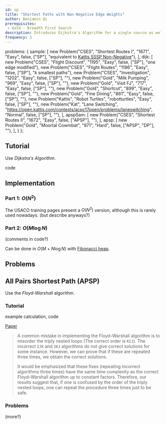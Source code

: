 ```yaml
---
id: sp
title: "Shortest Paths with Non-Negative Edge Weights"
author: Benjamin Qi
prerequisites: 
 - Gold - Breadth First Search
description: Introduces Dijkstra's Algorithm for a single source as well as Floyd-Warshall for All-Pairs Shortest Path.
frequency: 3
---
```



  problems: {
    sample: [
      new Problem("CSES", "Shortest Routes I", "1671", "Easy", false, ["SP"], "equivalent to [Kattis SSSP Non-Negative](https://open.kattis.com/problems/shortestpath1)"),
    ],
    dijk: [
      new Problem("CSES", "Flight Discount", "1195", "Easy", false, ["SP"], "one edge modified"),
      new Problem("CSES", "Flight Routes", "1196", "Easy", false, ["SP"], "$k$ smallest paths"),
      new Problem("CSES", "Investigation", "1202", "Easy", false, ["SP"], ""),
      new Problem("Gold", "Milk Pumping", "969", "Easy", false, ["SP"], ""),
      new Problem("Gold", "Visit FJ", "717", "Easy", false, ["SP"], ""),
      new Problem("Gold", "Shortcut", "899", "Easy", false, ["SP"], ""),
      new Problem("Gold", "Fine Dining", "861", "Easy", false, ["SP"], ""),
      new Problem("Kattis", "Robot Turtles", "robotturtles", "Easy", false, ["SP"], ""),
      new Problem("Kat", "Lane Switching", "https://open.kattis.com/contests/acpc17open/problems/laneswitching", "Normal", false, ["SP"], ""),
    ],
    apspSam: [
      new Problem("CSES", "Shortest Routes II", "1672", "Easy", false, ["APSP"], ""),
    ],
    apsp: [
      new Problem("Gold", "Moortal Cowmbat", "971", "Hard", false, ["APSP", "DP"], ""),
    ],
  }
};

<problems-list problems={metadata.problems.sample} />


## Tutorial

Use *Dijkstra's Algorithm*. 

<resources>
  <resource source="CPH" title="13.2 - Dijkstra" starred>code</resource>
  <resource source="cp-algo" title="Dijkstra (Dense Graphs)" url="graph/dijkstra_dense.html"></resource>
  <resource source="cp-algo" title="Dijkstra (Sparse Graphs)" url="graph/dijkstra_sparse.html"></resource>
  <resource source="CPC" title="8 - Graphs 2" url="08_graphs_2"></resource>
</resources>


## Implementation

### Part 1: $O(N^2)$

The USACO training pages present a $O(N^2)$ version, although this is rarely used nowadays. (but describe anyways?)

### Part 2: $O(M\log N)$

<resources>
  <resource source="Benq" title="Dijkstra" url="https://github.com/bqi343/USACO/blob/master/Implementations/content/graphs%20(12)/Basics/Dijkstra%20(7.3).h"> </resource>
</resources>

(comments in code?)

<optional-content title="Faster Dijkstra">

Can be done in $O(M+N\log N)$ with [Fibonacci heap](https://en.wikipedia.org/wiki/Fibonacci_heap).

</optional-content>

## Problems 

<problems-list problems={metadata.problems.dijk} />

## All Pairs Shortest Path (APSP)

<problems-list problems={metadata.problems.apspSam} />

Use the *Floyd-Warshall* algorithm.

### Tutorial

<resources>
  <resource source="CPH" title="13.3 - Floyd-Warshall" starred>example calculation, code</resource>
  <resource source="PAPS" title="12.3.3"></resource>
  <resource source="cp-algo" title="Floyd-Warshall" url="graph/all-pair-shortest-path-floyd-warshall.html"></resource>
</resources>

<optional-content title="Incorrect Floyd-Warshall">

[Paper](https://arxiv.org/pdf/1904.01210.pdf)

> A common mistake in implementing the Floyd–Warshall algorithm is to
misorder the triply nested loops (The correct order is `KIJ`). The incorrect
`IJK` and `IKJ` algorithms do not give correct solutions for some instance. However, we can prove that if these are repeated three times, we obtain the correct solutions.
>
> It would be emphasized that these fixes (repeating incorrect algorithms three
times) have the same time complexity as the correct Floyd–Warshall algorithm
up to constant factors. Therefore, our results suggest that, if one is confused by
the order of the triply nested loops, one can repeat the procedure three times
just to be safe.

</optional-content>

### Problems

<problems-list problems={metadata.problems.apsp} />

(more?)